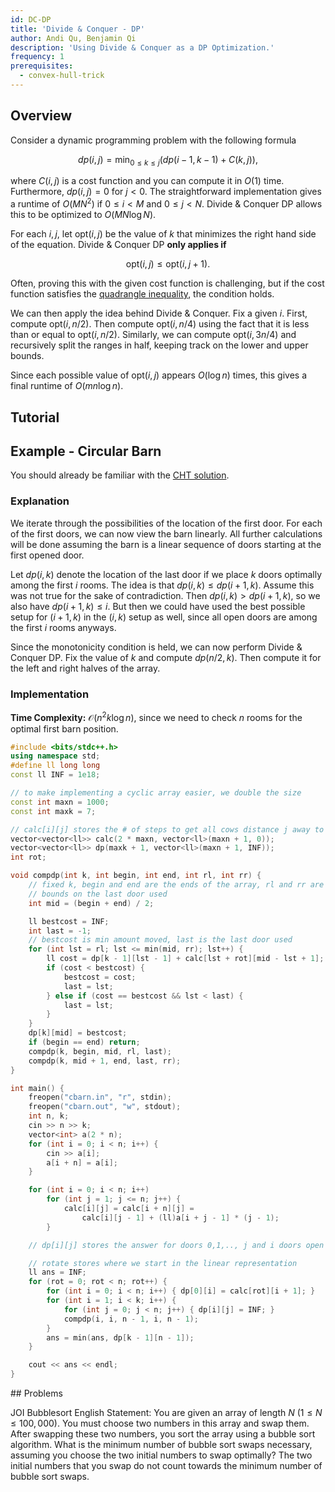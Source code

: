 ```yaml
---
id: DC-DP
title: 'Divide & Conquer - DP'
author: Andi Qu, Benjamin Qi
description: 'Using Divide & Conquer as a DP Optimization.'
frequency: 1
prerequisites:
  - convex-hull-trick
---
```


## Overview

Consider a dynamic programming problem with the following formula

$$
dp(i,j) = \min_{0\leq k \leq j} ( dp(i-1, k-1) + C(k,j)),
$$

where $C(i,j)$ is a cost function and you can compute it in $O(1)$ time. Furthermore, $dp(i,j) =0$ for $j<0$. The straightforward implementation gives a runtime of $O(MN^2)$ if $0\leq i <  M$ and $0\leq j < N$. Divide & Conquer DP allows this to be optimized to $O(M N \log N)$.

For each $i,j$, let $\text{opt}(i,j)$ be the value of $k$ that minimizes the right hand side of the equation. Divide & Conquer DP **only applies if**

$$
\text{opt}(i,j) \leq \text{opt}(i,j+1).
$$

Often, proving this with the given cost function is challenging, but if the cost function satisfies the [quadrangle inequality](https://codeforces.com/blog/entry/86306), the condition holds.

We can then apply the idea behind Divide & Conquer. Fix a given $i$. First, compute $\text{opt}(i,n/2)$. Then compute $\text{opt}(i, n/4)$ using the fact that it is less than or equal to $\text{opt}(i, n/2)$. Similarly, we can compute $\text{opt}(i, 3n/4)$ and recursively split the ranges in half, keeping track on the lower and upper bounds.

Since each possible value of $\text{opt}(i, j)$ appears $O(\log n)$ times, this gives a final runtime of $O(mn \log n)$.

## Tutorial

<Resources>
	<Resource
		source="cp-algo"
		title="Divide and Conquer DP"
		url="dynamic_programming/divide-and-conquer-dp.html"
	/>
	<Resource
		source="Jeffrey Xiao"
		title="Divide and Conquer Optimization"
		url="https://jeffreyxiao.me/blog/divide-and-conquer-optimization"
	/>
	<Resource source="GCP" title="15.4.2 - Divide & Conquer Optimization" />
</Resources>

## Example - Circular Barn

<FocusProblem problem="dnc_sample" />

You should already be familiar with the [CHT solution](/plat/convex-hull-trick#problems).

### Explanation

We iterate through the possibilities of the location of the first door.
For each of the first doors, we can now view the barn linearly.
All further calculations will be done assuming the barn is a linear sequence of doors starting at the first opened door.

Let $dp(i,k)$ denote the location of the last door if we place $k$ doors optimally among the first $i$ rooms.
The idea is that $dp(i,k) \leq dp(i+1, k)$.
Assume this was not true for the sake of contradiction.
Then $dp(i,k) > dp(i+1,k)$, so we also have $dp(i+1,k) \leq i$.
But then we could have used the best possible setup for $(i+1,k)$ in the $(i,k)$ setup as well, since all open doors are among the first $i$ rooms anyways.

Since the monotonicity condition is held, we can now perform Divide & Conquer DP.
Fix the value of $k$ and compute $dp(n/2, k)$.
Then compute it for the left and right halves of the array.

### Implementation

**Time Complexity:** $\mathcal{O}(n^2 k \log n)$, since we need to check $n$ rooms for the optimal first barn position.

<LanguageSection>
<CPPSection>

```cpp
#include <bits/stdc++.h>
using namespace std;
#define ll long long
const ll INF = 1e18;

// to make implementing a cyclic array easier, we double the size
const int maxn = 1000;
const int maxk = 7;

// calc[i][j] stores the # of steps to get all cows distance j away to door i
vector<vector<ll>> calc(2 * maxn, vector<ll>(maxn + 1, 0));
vector<vector<ll>> dp(maxk + 1, vector<ll>(maxn + 1, INF));
int rot;

void compdp(int k, int begin, int end, int rl, int rr) {
	// fixed k, begin and end are the ends of the array, rl and rr are the
	// bounds on the last door used
	int mid = (begin + end) / 2;

	ll bestcost = INF;
	int last = -1;
	// bestcost is min amount moved, last is the last door used
	for (int lst = rl; lst <= min(mid, rr); lst++) {
		ll cost = dp[k - 1][lst - 1] + calc[lst + rot][mid - lst + 1];
		if (cost < bestcost) {
			bestcost = cost;
			last = lst;
		} else if (cost == bestcost && lst < last) {
			last = lst;
		}
	}
	dp[k][mid] = bestcost;
	if (begin == end) return;
	compdp(k, begin, mid, rl, last);
	compdp(k, mid + 1, end, last, rr);
}

int main() {
	freopen("cbarn.in", "r", stdin);
	freopen("cbarn.out", "w", stdout);
	int n, k;
	cin >> n >> k;
	vector<int> a(2 * n);
	for (int i = 0; i < n; i++) {
		cin >> a[i];
		a[i + n] = a[i];
	}

	for (int i = 0; i < n; i++)
		for (int j = 1; j <= n; j++) {
			calc[i][j] = calc[i + n][j] =
			    calc[i][j - 1] + (ll)a[i + j - 1] * (j - 1);
		}

	// dp[i][j] stores the answer for doors 0,1,.., j and i doors open

	// rotate stores where we start in the linear representation
	ll ans = INF;
	for (rot = 0; rot < n; rot++) {
		for (int i = 0; i < n; i++) { dp[0][i] = calc[rot][i + 1]; }
		for (int i = 1; i < k; i++) {
			for (int j = 0; j < n; j++) { dp[i][j] = INF; }
			compdp(i, i, n - 1, i, n - 1);
		}
		ans = min(ans, dp[k - 1][n - 1]);
	}

	cout << ans << endl;
}
```
</CPPSection>
<JavaSection />
<PySection />
</LanguageSection>
## Problems

<Problems problems="dnc_general" />

JOI Bubblesort English Statement: You are given an array of length $N$
$(1 \le N \le 100,000)$. You must choose two numbers in this array and swap
them. After swapping these two numbers, you sort the array using a bubble sort
algorithm. What is the minimum number of bubble sort swaps necessary, assuming
you choose the two initial numbers to swap optimally? The two initial numbers
that you swap do not count towards the minimum number of bubble sort swaps.

<!-- <Info title="Pro Tip">

There are [plenty](https://github.com/bqi343/USACO/blob/master/Contests/USACO%20Links/Division-Specific/Platinum.md) of Platinum DP problems that are not covered by this guide. We recommend that you work through these on your own.

</Info> -->
